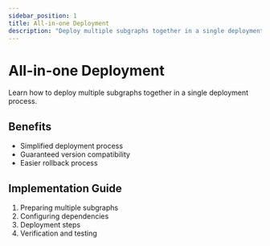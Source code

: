 ```yaml
---
sidebar_position: 1
title: All-in-one Deployment
description: "Deploy multiple subgraphs together in a single deployment"
---
```


# All-in-one Deployment

Learn how to deploy multiple subgraphs together in a single deployment process.

## Benefits

- Simplified deployment process
- Guaranteed version compatibility
- Easier rollback process

## Implementation Guide

1. Preparing multiple subgraphs
2. Configuring dependencies
3. Deployment steps
4. Verification and testing
